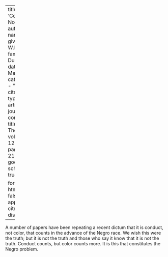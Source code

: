 
---
title: 'Conduct, Not Color'
author:
  - name:
      given: W.E.B.
      family: Du Bois
date: Mar. 1916
categories: 
  - ""
citation: 
  type: article-journal
  container-title: The Crisis
  volume: 12
  issue: 5
  page: 217-218
google-scholar: true

format:
  html:
    toc: false
    appendix-cite-as: display
---


A number of papers have been repeating a recent dictum that it is conduct, not color, that counts in the advance  of the Negro race. We wish this were the truth; but it is not the truth and those who say it know that it is not the truth. Conduct counts, but color counts more. It is this that constitutes the Negro problem.

